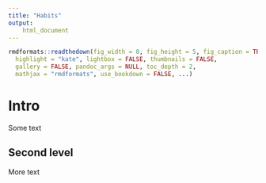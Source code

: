 ```yaml
---
title: "Habits" 
output:   
    html_document     
---
```


```r
rmdformats::readthedown(fig_width = 8, fig_height = 5, fig_caption = TRUE,
  highlight = "kate", lightbox = FALSE, thumbnails = FALSE,
  gallery = FALSE, pandoc_args = NULL, toc_depth = 2,
  mathjax = "rmdformats", use_bookdown = FALSE, ...)

```

# Intro

Some text

## Second level

More text